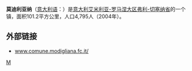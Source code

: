 '''莫迪利亚纳'''（[[意大利语|意大利语]]：'''{{lang|it|Modigliana}}'''）是[[意大利|意大利]][[艾米利亚-罗马涅大区|艾米利亚-罗马涅大区]][[弗利-切塞纳省|弗利-切塞纳省]]的一个镇，面积101.2平方公里，人口4,795人（2004年）。

== 外部链接 ==
* [http://www.comune.modigliana.fc.it/ www.comune.modigliana.fc.it/]

{{Province of Forli-Cesena}}

{{弗利-切塞納省市鎮}}

{{Authority control}}
[[Category:弗利-切塞納省市鎮|M]]


{{Italy-geo-stub}}